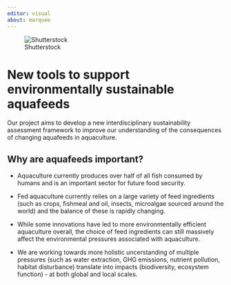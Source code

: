 ```yaml
---
editor: visual
about: marquee
---
```


::: {#shutterstock .column-screen}
![Shutterstock](banner.jpg){fig-align="center"}
:::

# New tools to support environmentally sustainable aquafeeds

Our project aims to develop a new interdisciplinary sustainability assessment framework to improve our understanding of the consequences of changing aquafeeds in aquaculture.

## Why are aquafeeds important?

-   Aquaculture currently produces over half of all fish consumed by humans and is an important sector for future food security.

-   Fed aquaculture currently relies on a large variety of feed ingredients (such as crops, fishmeal and oil, insects, microalgae sourced around the world) and the balance of these is rapidly changing.

-   While some innovations have led to more environmentally efficient aquaculture overall, the choice of feed ingredients can still massively affect the environmental pressures associated with aquaculture.

-   We are working towards more holistic uncerstanding of multiple pressures (such as water extraction, GHG emissions, nutrient pollution, habitat disturbance) translate into impacts (biodiversity, ecosystem function) - at both global and local scales.
